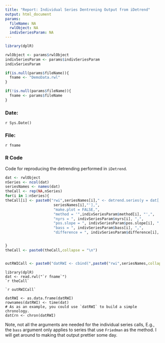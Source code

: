```yaml
---
title: "Report: Individual Series Dentrening Output from iDetrend"
output: html_document
params:
  fileName: NA
  rwlObject: NA
  indivSeriesParam: NA
---
```


```r
library(dplR)
```

```r
rwlObject <- params$rwlObject
indivSeriesParam <- params$indivSeriesParam
indivSeriesParam
```


```r
if(is.null(params$fileName)){
  fname <- "DemoData.rwl"
}

if(!is.null(params$fileName)){
  fname <- params$fileName
}

```

### Date: 
`r Sys.Date()`

### File: 
`r fname`

### R Code
Code for reproducing the detrending performed in `iDetrend`.

```r
dat <- rwlObject
nSeries <- ncol(dat)
seriesNames <- names(dat)
theCall <- rep(NA,nSeries)
for(i in 1:nSeries){
theCall[i] <- paste0("rwi",seriesNames[i]," <- detrend.series(y = dat[,'",
                      seriesNames[i],"'],",
                      "make.plot = FALSE,",
                      "method = '",indivSeriesParam$method[i], "',",
                      "nyrs = ", indivSeriesParam$nyrs[i], ",",
                      "pos.slope = ", indivSeriesParam$pos.slope[i], ",",
                      "bass = ", indivSeriesParam$bass[i], ",",
                      "difference = ", indivSeriesParam$difference[i], ")\n")


}
theCall <- paste0(theCall,collapse = "\n")


outRWICall <- paste0("datRWI <- cbind(",paste0("rwi",seriesNames,collapse = ","),")")


```

```
library(dplR)
dat <- read.rwl("`r fname`")
`r theCall`

`r outRWICall`

datRWI <- as.data.frame(datRWI)
rownames(datRWI) <- time(dat)
# As as an example, you could use `datRWI` to build a simple chronology.
datCrn <- chron(datRWI)
```

Note, not all the arguments are needed for the individual series calls, E.g., the `bass` argument only applies to series that use `Friedman` as the method. I will get around to making that output prettier some day.
